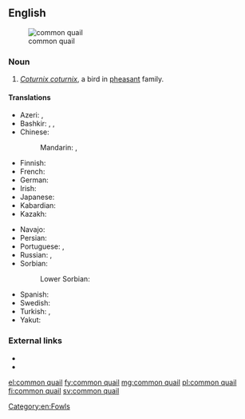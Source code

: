 ==English==
[[File:Weibliche Wachtel (Coturnix coturnix).jpg|thumb|common quail]]

===Noun===
{{en-noun|head=[[common]] [[quail]]}}

# ''[[Coturnix coturnix]]'', a bird in [[pheasant]] family.

====Translations====
{{trans-top|bird in the pheasant family}}
* Azeri: {{t|az|adi bildirçin}}, {{t+|az|bildirçin}}
* Bashkir: {{t|ba|бүҙәнә|sc=Cyrl}}, {{t|ba|бүтбелдек|sc=Cyrl}}, {{t|ba|бытбылдыҡ|sc=Cyrl}}
* Chinese:
*: Mandarin: {{t+|cmn|鵪鶉|sc=Hani}}, {{t+|cmn|鹌鹑|tr=ānchún|sc=Hani}}
* Finnish: {{t+|fi|viiriäinen}}
* French: {{t+|fr|caille|f}}
* German: {{t+|de|Wachtel|f}}
* Irish: {{t|ga|gearg|f}}
* Japanese: {{t|ja|ウズラ|tr=uzura|sc=Jpan}}
* Kabardian: {{t|kbd|ныбгъуэ}}
* Kazakh: {{t|kk|бөдене|sc=Cyrl}}
{{trans-mid}}
* Navajo: {{t|nv|díłdánii yił aheełtʼéhii}}
* Persian: {{t+|fa|بلدرچین|tr=belderčin|sc=fa-Arab}}
* Portuguese: {{t|pt|codorna-comum|f}}, {{t|pt|codorniz comum|f}}
* Russian: {{t+|ru|пе́репел|m}}, {{t+|ru|перепёлка|f}}
* Sorbian:
*: Lower Sorbian: {{t|dsb|paśpula|f}}
* Spanish: {{t|es|codorniz común|f}}
* Swedish: {{t+|sv|vaktel|c}}
* Turkish: {{t+|tr|bayağı bıldırcın}}, {{t+|tr|bıldırcın}}
* Yakut: {{t|sah|хонуу бочугураһа|sc=Cyrl}}
{{trans-bottom}}

===External links===
* {{pedia}}
* {{specieslite|Coturnix coturnix}}

[[Category:en:Fowls]]

[[el:common quail]]
[[fy:common quail]]
[[mg:common quail]]
[[pl:common quail]]
[[fi:common quail]]
[[sv:common quail]]